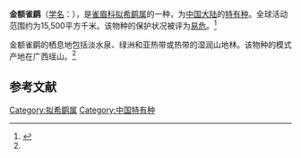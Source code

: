 {{noteTA
|G1=unit
}}
{{Speciesbox
| name = 金额雀鹛
| image = 
| status = VU | status_system = IUCN3.1
| genus = Pseudominla
| species = variegaticeps
| authority = [[任国荣|Yen Kwok-yung]], 1932<ref name='id3224'>{{cite web| url =http://www.bioinfo.cn/db05/BjdwSpecies.php?action=view&id=3224| title =金额雀鹛| work =《中国动物物种编目数据库》| publisher =中国科学院微生物研究所| author =中国科学院动物研究所| accessdate =2009-04-04| deadurl =yes| archiveurl =https://web.archive.org/web/20160305103336/http://www.bioinfo.cn/db05/BjdwSpecies.php?action=view&id=3224| archivedate =2016-03-05}}</ref>
| range_map = 
}}

'''金额雀鹛'''（[[学名|学名]]：{{lang|la|''Pseudominla variegaticeps''}}），是[[雀眉科|雀眉科]][[拟希鹛属|拟希鹛属]]的一种，为[[中国大陆|中国大陆]]的[[特有种|特有种]]。全球活动范围约为15,500平方千米。该物种的保护状况被评为[[易危|易危]]。<ref>{{cite web|url=http://www.birdlife.org/datazone/speciesfactsheet.php?id=7997&m=0|title=Alcippe variegaticeps|publisher=[[国际鸟盟|BirdLife.org]]|accessdate=2011-06-27|archive-date=2016-03-04|archive-url=https://web.archive.org/web/20160304130614/http://www.birdlife.org/datazone/speciesfactsheet.php?id=7997&m=0|dead-url=no}}</ref>

金额雀鹛的栖息地包括淡水泉、绿洲和亚热带或热带的湿润山地林。该物种的模式产地在广西瑶山。<ref name='id3224'/>

== 参考文献 ==
{{reflist}}
{{Taxonbar|from=Q1037581}}

[[Category:拟希鹛属|Category:拟希鹛属]]
[[Category:中国特有种|Category:中国特有种]]


{{雀形目小作品}}